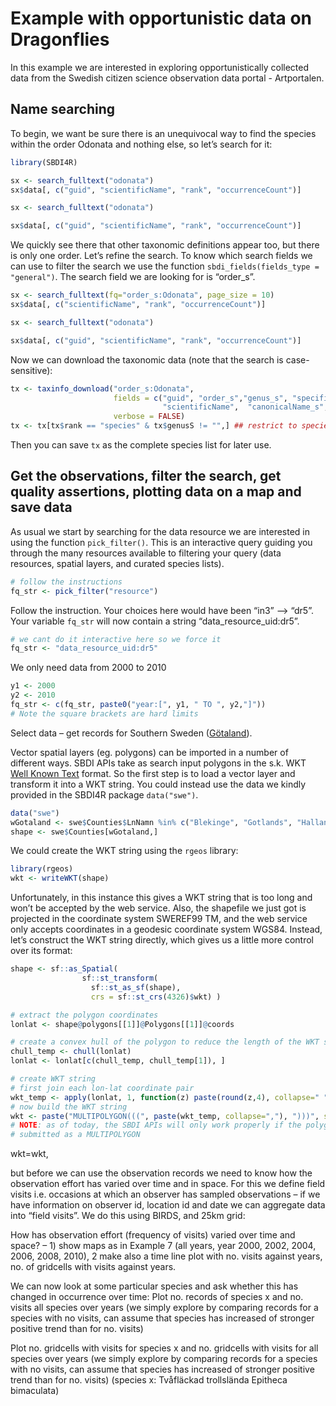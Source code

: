 # Example with opportunistic data on Dragonflies

In this example we are interested in exploring opportunistically collected data 
from the Swedish citizen science observation data portal - Artportalen.

## Name searching
To begin, we want be sure there is an unequivocal way to find the species within 
the order Odonata and nothing else, so let's search for it:
```r
library(SBDI4R)
```

```r
sx <- search_fulltext("odonata")
sx$data[, c("guid", "scientificName", "rank", "occurrenceCount")]
```  

```r
sx <- search_fulltext("odonata")
```  
```r
sx$data[, c("guid", "scientificName", "rank", "occurrenceCount")]
```


We quickly see there that other taxonomic definitions appear too, but there is only one order. 
Let's refine the search. To know which search fields we can use to filter the search 
we use the function `sbdi_fields(fields_type = "general")`.
The search field we are looking for is "order_s".  
```r
sx <- search_fulltext(fq="order_s:Odonata", page_size = 10)
sx$data[, c("scientificName", "rank", "occurrenceCount")]
```  
```r
sx <- search_fulltext("odonata")
```  
```r
sx$data[, c("guid", "scientificName", "rank", "occurrenceCount")]
```

Now we can download the taxonomic data (note that the search is case-sensitive):
```r
tx <- taxinfo_download("order_s:Odonata", 
                       fields = c("guid", "order_s","genus_s", "specificEpithet_s", 
                                  "scientificName",  "canonicalName_s", "rank"), 
                       verbose = FALSE)
tx <- tx[tx$rank == "species" & tx$genusS != "",] ## restrict to species and not hybrids
```
Then you can save `tx` as the complete species list for later use. 

## Get the observations, filter the search, get quality assertions, plotting data on a map and save data
As usual we start by searching for the data resource we are interested in using 
the function `pick_filter()`. This is an interactive query guiding you through 
the many resources available to filtering your query (data resources, spatial 
layers, and curated species lists).

```r
# follow the instructions 
fq_str <- pick_filter("resource") 
```
Follow the instruction. Your choices here would have been "in3" --> "dr5". 
Your variable `fq_str` will now contain a string "data_resource_uid:dr5".

```r
# we cant do it interactive here so we force it
fq_str <- "data_resource_uid:dr5"
```

We only need data from 2000 to 2010
```r
y1 <- 2000
y2 <- 2010
fq_str <- c(fq_str, paste0("year:[", y1, " TO ", y2,"]"))
# Note the square brackets are hard limits
```

Select data – get records for Southern Sweden ([Götaland](https://en.wikipedia.org/wiki/G%C3%B6taland)).

Vector spatial layers (eg. polygons) can be imported  in a number of different ways. 
SBDI APIs take as search input polygons in the s.k. WKT [Well Known Text](https://www.geoapi.org/3.0/javadoc/org/opengis/referencing/doc-files/WKT.html) 
format. So the first step is to load a vector layer and transform it into a WKT string. 
You could instead use the data we kindly provided in the SBDI4R package `data("swe")`. 

```r
data("swe")
wGotaland <- swe$Counties$LnNamn %in% c("Blekinge", "Gotlands", "Hallands", "Jönköpings", "Kalmar", "Kronobergs", "Östergötlands", "Skåne", "Västra Götalands")
shape <- swe$Counties[wGotaland,]
```

We could create the WKT string using the `rgeos` library:
```r
library(rgeos)
wkt <- writeWKT(shape)
```

Unfortunately, in this instance this gives a WKT string that is too long and won't
be accepted by the web service. Also, the shapefile we just got is projected in 
the coordinate system SWEREF99 TM, and the web service only accepts coordinates in 
a geodesic coordinate system WGS84. Instead, let's construct the WKT string directly, 
which gives us a little more control over its format:
```r
shape <- sf::as_Spatial(
                sf::st_transform(
                  sf::st_as_sf(shape), 
                  crs = sf::st_crs(4326)$wkt) )

# extract the polygon coordinates
lonlat <- shape@polygons[[1]]@Polygons[[1]]@coords 

# create a convex hull of the polygon to reduce the length of the WKT string
chull_temp <- chull(lonlat)
lonlat <- lonlat[c(chull_temp, chull_temp[1]), ]

# create WKT string
# first join each lon-lat coordinate pair
wkt_temp <- apply(lonlat, 1, function(z) paste(round(z,4), collapse=" "))
# now build the WKT string
wkt <- paste("MULTIPOLYGON(((", paste(wkt_temp, collapse=","), ")))", sep="")
# NOTE: as of today, the SBDI APIs will only work properly if the polygon is 
# submitted as a MULTIPOLYGON
```
wkt=wkt,



but before we can use the observation records we need to know how the observation effort has varied over time and in space. For this we define field visits i.e. occasions at which an observer has sampled observations – if we have information on observer id, location id and date we can aggregate data into “field visits”. We do this using BIRDS, and 25km grid:

How has observation effort (frequency of visits) varied over time and space? – 1) show maps as in Example 7 (all years, year 2000, 2002, 2004, 2006, 2008, 2010), 2 make also a time line plot with no. visits against years, no. of gridcells with visits against years.

We can now look at some particular species and ask whether this has changed in occurrence over time:
Plot no. records of species x and no. visits all species over years (we simply explore by comparing records for a species with no visits, can assume that species has increased of stronger positive trend than for no. visits)

Plot no. gridcells with visits for species x and no. gridcells with visits for all species over years (we simply explore by comparing records for a species with no visits, can assume that species has increased of stronger positive trend than for no. visits)
(species x: Tvåfläckad trollslända Epitheca bimaculata)

